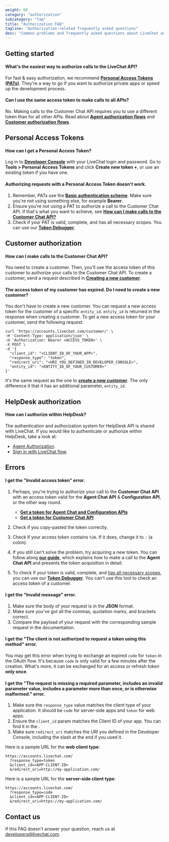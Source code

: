 ```yaml
---
weight: 60
category: "authorization"
subcategory: "faq"
title: "Authorization FAQ"
tagline: "Authorization-related frequently asked questions"
desc: "Common problems and frequently asked questions about LiveChat authorization."
---
```


## Getting started

#### What's the easiest way to authorize calls to the LiveChat API?

For fast & easy authorization, we recommend [**Personal Access Tokens (PATs)**](/authorization/agent-authorization#personal-access-tokens). They're a way to go if you want to authorize private apps or speed up the development process.

#### Can I use the same access token to make calls to all APIs?

No. Making calls to the Customer Chat API requires you to use a different token than for all other APIs. Read about [**Agent authorization flows**](/authorization/agent-authorization/)
and [**Customer authorization flows**](/authorization/customer-authorization/).

## Personal Access Tokens

#### How can I get a Personal Access Token?

Log in to <a href="https://developers.livechat.com/console/" target="_blank">**Developer Console**</a> with your LiveChat login and password. Go to **Tools > Personal Access Tokens** and click **Create new token +**, or use an existing token if you have one.

#### Authorizing requests with a Personal Access Token doesn't work.

1. Remember, PATs use the <a href="https://developer.mozilla.org/en-US/docs/Web/HTTP/Authentication#Basic_authentication_scheme/" target="_blank">**Basic authentication scheme**</a>. Make sure you're not using something else, for example **Bearer**.
2. Ensure you're not using a PAT to authorize a call to the Customer Chat API. If that's what you want to achieve, see [**How can I make calls to the Customer Chat API?**](#how-can-i-make-calls-to-the-customer-chat-api)
3. Check if your PAT is valid, complete, and has all necessary scopes. You can use our <a href="https://developers.livechat.com/console/tools/token-debugger/" target="_blank">**Token Debugger**</a>.

## Customer authorization

#### How can I make calls to the Customer Chat API?

You need to create a customer. Then, you'll use the access token of this customer to authorize your calls to the Customer Chat API. To create a customer, send a request described in [**Creating a new customer**](/authorization/customer-authorization#case-new-customer).

#### The access token of my customer has expired. Do I need to create a new customer?

You don't have to create a new customer. You can request a new access token for the customer of a specific `entity_id`. `entity_id` is returned in the response when creating a customer.
To get a new access token for your customer, send the following request:

```
curl 'https://accounts.livechat.com/customer/' \
-H 'Content-Type: application/json' \
-H 'Authorization: Bearer <ACCESS_TOKEN>' \
-X POST \
-d '{
  "client_id": "<CLIENT_ID_OF_YOUR_APP>",
  "response_type": "token",
  "redirect_uri": "<URI_YOU_DEFINED_IN_DEVELOPER_CONSOLE>",
  "entity_id": "<ENTITY_ID_OF_YOUR_CUSTOMER>"
}'
```

It's the same request as the one to [**create a new customer**](/authorization/customer-authorization#case-new-customer). The only difference it that it has an additional parameter, `entity_id`.

## HelpDesk authorization

#### How can I authorize within HelpDesk?

The authentication and authorization system for HelpDesk API is shared with LiveChat. If you would like to authenticate or authorize within HelpDesk, take a look at:

- [Agent Authorization](/authorization/agent-authorization).
- [Sign in with LiveChat flow](/authorization/sign-in-with-livechat).

## Errors

#### I get the "Invalid access token" error.

1. Perhaps, you're trying to authorize your call to the **Customer Chat API** with an access token valid for the **Agent Chat API** & **Configuration API**, or the other way round.

   - [**Get a token for Agent Chat and Configuration APIs**](/authorization/agent-authorization/)
   - [**Get a token for Customer Chat API**](/authorization/customer-authorization/)

2. Check if you copy-pasted the token correctly.
3. Check if your access token contains `%3A`. If it does, change it to `:` (a colon).
4. If you still can't solve the problem, try acquiring a new token. You can follow along [**our guide**](/authorization/authorization-in-practice/), which explains how to make a call to the **Agent Chat API** and presents the token acquisition in detail.
5. To check if your token is valid, complete, and [has all necessary scopes](/authorization/scopes/), you can use our <a href="https://developers.livechat.com/console/tools/token-debugger/" target="_blank" rel="noopener noreferrer">**Token Debugger**</a>. You can't use this tool to check an access token of a customer.

#### I get the "Invalid message" error.

1. Make sure the body of your request is in the **JSON** format.
2. Make sure you've got all the commas, quotation marks, and brackets correct.
3. Compare the payload of your request with the corresponding sample request in the documentation.

#### I get the "The client is not authorized to request a token using this method" error.

You may get this error when trying to exchange an expired `code` for `token` in the OAuth flow. It's because `code` is only valid for a few minutes after the creation. What's more, it can be exchanged for an access or refresh token **only once**.

#### I get the "The request is missing a required parameter, includes an invalid parameter value, includes a parameter more than once, or is otherwise malformed." error.

1. Make sure the `response_type` value matches the client type of your application. It should be `code` for server-side apps and `token` for web apps.
2. Ensure the `client_id` param matches the Client ID of your app. You can find it in the <Placeholder id="DEVELOPER_CONSOLE_URL" />.
3. Make sure `redirect_uri` matches the URI you defined in the Developer Console, including the slash at the end if you used it.

Here is a sample URL for the **web client type**:

```shell
https://accounts.livechat.com/
  ?response_type=token
  &client_id=<APP-CLIENT-ID>
  &redirect_uri=http://my-application.com/
```

Here is a sample URL for the **server-side client type**:

```shell
https://accounts.livechat.com/
  ?response_type=code
  &client_id=<APP-CLIENT-ID>
  &redirect_uri=https://my-application.com/
```

## Contact us

If this FAQ doesn't answer your question, reach us at [developers@livechat.com](mailto:developers@livechat.com).
